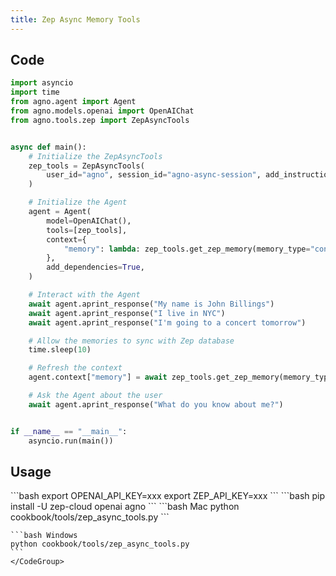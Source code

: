 ```yaml
---
title: Zep Async Memory Tools
---
```


## Code

```python cookbook/tools/zep_async_tools.py
import asyncio
import time
from agno.agent import Agent
from agno.models.openai import OpenAIChat
from agno.tools.zep import ZepAsyncTools


async def main():
    # Initialize the ZepAsyncTools
    zep_tools = ZepAsyncTools(
        user_id="agno", session_id="agno-async-session", add_instructions=True
    )

    # Initialize the Agent
    agent = Agent(
        model=OpenAIChat(),
        tools=[zep_tools],
        context={
            "memory": lambda: zep_tools.get_zep_memory(memory_type="context"),
        },
        add_dependencies=True,
    )

    # Interact with the Agent
    await agent.aprint_response("My name is John Billings")
    await agent.aprint_response("I live in NYC")
    await agent.aprint_response("I'm going to a concert tomorrow")

    # Allow the memories to sync with Zep database
    time.sleep(10)

    # Refresh the context
    agent.context["memory"] = await zep_tools.get_zep_memory(memory_type="context")

    # Ask the Agent about the user
    await agent.aprint_response("What do you know about me?")


if __name__ == "__main__":
    asyncio.run(main())
```

## Usage

<Steps>
  <Snippet file="create-venv-step.mdx" />

  <Step title="Set your API keys">
    ```bash
    export OPENAI_API_KEY=xxx
    export ZEP_API_KEY=xxx
    ```
  </Step>

  <Step title="Install libraries">
    ```bash
    pip install -U zep-cloud openai agno
    ```
  </Step>

  <Step title="Run Agent">
    <CodeGroup>
    ```bash Mac
    python cookbook/tools/zep_async_tools.py
    ```

    ```bash Windows
    python cookbook/tools/zep_async_tools.py
    ```
    </CodeGroup>
  </Step>
</Steps>
